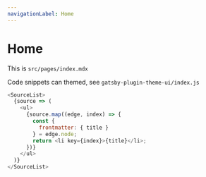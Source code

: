 ```yaml
---
navigationLabel: Home
---
```


# Home

This is `src/pages/index.mdx`

Code snippets can themed, see `gatsby-plugin-theme-ui/index.js`

```javascript
<SourceList>
  {source => (
    <ul>
      {source.map((edge, index) => {
        const {
          frontmatter: { title }
        } = edge.node;
        return <li key={index}>{title}</li>;
      })}
    </ul>
  )}
</SourceList>
```
